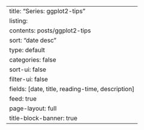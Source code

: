 ---
title: "Series: ggplot2-tips"
listing:
  contents: posts/ggplot2-tips
  sort: "date desc"
  type: default
  categories: false
  sort-ui: false
  filter-ui: false
  fields: [date, title, reading-time, description]
  feed: true
page-layout: full
title-block-banner: true
---